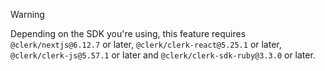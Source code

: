 > [!WARNING]
>
> Depending on the SDK you're using, this feature requires `@clerk/nextjs@6.12.7` or later, `@clerk/clerk-react@5.25.1` or later, `@clerk/clerk-js@5.57.1` or later and `@clerk/clerk-sdk-ruby@3.3.0` or later.
